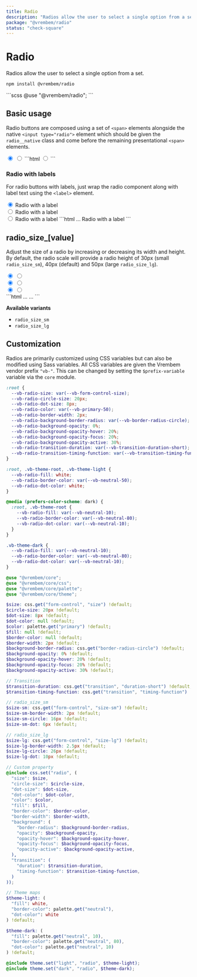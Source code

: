 ```yaml
---
title: Radio
description: "Radios allow the user to select a single option from a set."
package: "@vrembem/radio"
status: "check-square"
---
```



# Radio

Radios allow the user to select a single option from a set.

```sh
npm install @vrembem/radio
```

<CodeExample lang="scss">
  ```scss
  @use "@vrembem/radio";
  ```
</CodeExample>

## Basic usage

Radio buttons are composed using a set of `<span>` elements alongside the native `<input type="radio">` element which should be given the `radio__native` class and come before the remaining presentational `<span>` elements.

<CodeExample>
  <Fragment slot="output">
    <span class="radio">
      <input type="radio" class="radio__native" name="example-1" value="1" checked />
      <span class="radio__background">
        <span class="radio__circle">
          <span class="radio__dot"></span>
        </span>
      </span>
    </span>
    <span class="radio">
      <input type="radio" class="radio__native" name="example-1" value="2" />
      <span class="radio__background">
        <span class="radio__circle">
          <span class="radio__dot"></span>
        </span>
      </span>
    </span>
  </Fragment>
  ```html
  <span class="radio">
    <input type="radio" class="radio__native">
    <span class="radio__background">
      <span class="radio__circle">
        <span class="radio__dot"></span>
      </span>
    </span>
  </span>
  ```
</CodeExample>

### Radio with labels

For radio buttons with labels, just wrap the radio component along with label text using the `<label>` element.

<CodeExample>
  <Fragment slot="output">
    <label class="display-inline-flex flex-align-center flex-gap-xs">
      <span class="radio">
        <input type="radio" class="radio__native" name="example-2" value="1" checked />
        <span class="radio__background">
          <span class="radio__circle">
            <span class="radio__dot"></span>
          </span>
        </span>
      </span>
      <span>Radio with a label</span>
    </label>
    <br />
    <label class="display-inline-flex flex-align-center flex-gap-xs">
      <span class="radio">
        <input type="radio" class="radio__native" name="example-2" value="2" />
        <span class="radio__background">
          <span class="radio__circle">
            <span class="radio__dot"></span>
          </span>
        </span>
      </span>
      <span>Radio with a label</span>
    </label>
    <br />
    <label class="display-inline-flex flex-align-center flex-gap-xs">
      <span class="radio">
        <input type="radio" class="radio__native" name="example-2" value="3" />
        <span class="radio__background">
          <span class="radio__circle">
            <span class="radio__dot"></span>
          </span>
        </span>
      </span>
      <span>Radio with a label</span>
    </label>
  </Fragment>
  ```html
  <label>
    <span class="radio">
      ...
    </span>
    <span>Radio with a label</span>
  </label>
  ```
</CodeExample>

## radio_size_[value]

Adjust the size of a radio by increasing or decreasing its width and height. By default, the radio scale will provide a radio height of 30px (small `radio_size_sm`), 40px (default) and 50px (large `radio_size_lg`).

<CodeExample>
  <Fragment slot="output">
    <div class="flex flex-gap-xl">
      <div>
        <span class="radio radio_size_sm">
          <input type="radio" class="radio__native" name="example-3" checked />
          <span class="radio__background">
            <span class="radio__circle">
              <span class="radio__dot"></span>
            </span>
          </span>
        </span>
        <span class="radio radio_size_sm">
          <input type="radio" class="radio__native" name="example-3" />
          <span class="radio__background">
            <span class="radio__circle">
              <span class="radio__dot"></span>
            </span>
          </span>
        </span>
      </div>
      <div>
        <span class="radio">
          <input type="radio" class="radio__native" name="example-4" checked />
          <span class="radio__background">
            <span class="radio__circle">
              <span class="radio__dot"></span>
            </span>
          </span>
        </span>
        <span class="radio">
          <input type="radio" class="radio__native" name="example-4" />
          <span class="radio__background">
            <span class="radio__circle">
              <span class="radio__dot"></span>
            </span>
          </span>
        </span>
      </div>
      <div>
        <span class="radio radio_size_lg">
          <input type="radio" class="radio__native" name="example-5" checked />
          <span class="radio__background">
            <span class="radio__circle">
              <span class="radio__dot"></span>
            </span>
          </span>
        </span>
        <span class="radio radio_size_lg">
          <input type="radio" class="radio__native" name="example-5" />
          <span class="radio__background">
            <span class="radio__circle">
              <span class="radio__dot"></span>
            </span>
          </span>
        </span>
      </div>
    </div>
  </Fragment>
  ```html
  <span class="radio radio_size_sm">
    ...
  </span>

  <span class="radio radio_size_lg">
    ...
  </span>
  ```
</CodeExample>

**Available variants**

- `radio_size_sm`
- `radio_size_lg`

## Customization

Radios are primarily customized using CSS variables but can also be modified using Sass variables. All CSS variables are given the Vrembem vendor prefix `"vb-"`. This can be changed by setting the `$prefix-variable` variable via the `core` module.

<DocBlock name="CSS Variables" src="radio/src/_root.scss">

```scss
:root {
  --vb-radio-size: var(--vb-form-control-size);
  --vb-radio-circle-size: 20px;
  --vb-radio-dot-size: 8px;
  --vb-radio-color: var(--vb-primary-50);
  --vb-radio-border-width: 2px;
  --vb-radio-background-border-radius: var(--vb-border-radius-circle);
  --vb-radio-background-opacity: 0%;
  --vb-radio-background-opacity-hover: 20%;
  --vb-radio-background-opacity-focus: 20%;
  --vb-radio-background-opacity-active: 30%;
  --vb-radio-transition-duration: var(--vb-transition-duration-short);
  --vb-radio-transition-timing-function: var(--vb-transition-timing-function);
}

:root, .vb-theme-root, .vb-theme-light {
  --vb-radio-fill: white;
  --vb-radio-border-color: var(--vb-neutral-50);
  --vb-radio-dot-color: white;
}

@media (prefers-color-scheme: dark) {
  :root, .vb-theme-root {
    --vb-radio-fill: var(--vb-neutral-10);
    --vb-radio-border-color: var(--vb-neutral-80);
    --vb-radio-dot-color: var(--vb-neutral-10);
  }
}

.vb-theme-dark {
  --vb-radio-fill: var(--vb-neutral-10);
  --vb-radio-border-color: var(--vb-neutral-80);
  --vb-radio-dot-color: var(--vb-neutral-10);
}
```
</DocBlock>

<DocBlock name="SCSS Variables" src="radio/src/_variables.scss">

```scss
@use "@vrembem/core";
@use "@vrembem/core/css";
@use "@vrembem/core/palette";
@use "@vrembem/core/theme";

$size: css.get("form-control", "size") !default;
$circle-size: 20px !default;
$dot-size: 8px !default;
$dot-color: null !default;
$color: palette.get("primary") !default;
$fill: null !default;
$border-color: null !default;
$border-width: 2px !default;
$background-border-radius: css.get("border-radius-circle") !default;
$background-opacity: 0% !default;
$background-opacity-hover: 20% !default;
$background-opacity-focus: 20% !default;
$background-opacity-active: 30% !default;

// Transition
$transition-duration: css.get("transition", "duration-short") !default;
$transition-timing-function: css.get("transition", "timing-function") !default;

// radio_size_sm
$size-sm: css.get("form-control", "size-sm") !default;
$size-sm-border-width: 2px !default;
$size-sm-circle: 16px !default;
$size-sm-dot: 6px !default;

// radio_size_lg
$size-lg: css.get("form-control", "size-lg") !default;
$size-lg-border-width: 2.5px !default;
$size-lg-circle: 26px !default;
$size-lg-dot: 10px !default;

// Custom property
@include css.set("radio", (
  "size": $size,
  "circle-size": $circle-size,
  "dot-size": $dot-size,
  "dot-color": $dot-color,
  "color": $color,
  "fill": $fill,
  "border-color": $border-color,
  "border-width": $border-width,
  "background": (
    "border-radius": $background-border-radius,
    "opacity": $background-opacity,
    "opacity-hover": $background-opacity-hover,
    "opacity-focus": $background-opacity-focus,
    "opacity-active": $background-opacity-active,
  ),
  "transition": (
    "duration": $transition-duration,
    "timing-function": $transition-timing-function,
  )
));

// Theme maps
$theme-light: (
  "fill": white,
  "border-color": palette.get("neutral"),
  "dot-color": white
) !default;

$theme-dark: (
  "fill": palette.get("neutral", 10),
  "border-color": palette.get("neutral", 80),
  "dot-color": palette.get("neutral", 10)
) !default;

@include theme.set("light", "radio", $theme-light);
@include theme.set("dark", "radio", $theme-dark);
```
</DocBlock>
